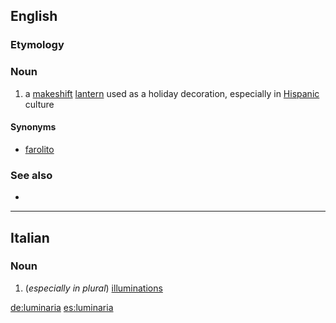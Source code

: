 ==English==

===Etymology===
{{etyl|es}}

===Noun===
{{en-noun}}

# a [[makeshift]] [[lantern]] used as a holiday decoration, especially in [[Hispanic]] culture

====Synonyms====
*[[farolito]]

===See also===
*{{pedialite}}

----
==Italian==

===Noun===
{{wikipedia|lang=it}}
{{it-noun|luminari|f|a|e}}

#(''especially in plural'') [[illuminations]]

[[de:luminaria]]
[[es:luminaria]]